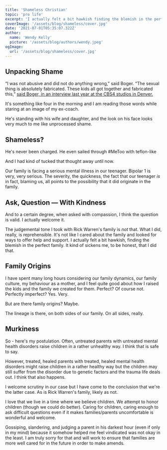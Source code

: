 ```yaml
---
title: 'Shameless Christian'
topic: 'pro life'
excerpt: 'I actually felt a bit hawkish finding the blemish in the perfect family.'
coverImage: '/assets/blog/shameless/cover.jpg'
date: '2021-07-01T05:35:07.322Z'
author:
  name: 'Wendy Kelly'
  picture: '/assets/blog/authors/wendy.jpeg'
ogImage:
  url: '/assets/blog/shameless/cover.jpg'
---
```



## Unpacking Shame

“I was not abusive and did not do anything wrong,” said Boger. “The sexual thing is absolutely fabricated. These kids all got together and fabricated this,” [said Boger, in an interview last year at the CBS4 studios in Denver.](https://denver.cbslocal.com/2012/03/08/fifth-woman-accuses-gym-coach-of-sex-abuse/)

It's something like four in the morning and I am reading those words while staring at an image of my ex-coach.

He's standing with his wife and daughter, and the look on his face looks very much to me like unprocessed shame.


## Shameless?

He's never been charged. He even sailed through #MeToo with teflon-like 

And I had kind of tucked that thought away until now.

Our family is facing a serious mental illness in our teenager. Bipolar 1 is very, very serious. The severity, the quickness, the fact that our teenager *is* in fact, blaming us, all points to the possibility that it did originate in the family.

## Ask, Question — With Kindness 

And to a certain degree, when asked with compassion, I think the question is valid. I actually welcome it.

The judgemental tone I took with Rick Warren's family is *not* that. What I did, really, is reprehensible. It's not like I cared about the family and looked for ways to offer help and support. I actually felt a bit hawkish, finding the blemish in the perfect family. It kind of sickens me, to be honest, that I did that.

## Family Origins

I have spent many long hours considering our family dynamics, our family culture, my behaviour as a mother, and I feel quite good about how I raised the kids and the family we created for them. Perfect? Of course not. Perfectly imperfect? Yes. Very.

But are there family origins? Maybe. 

The lineage is there, on both sides of our family. On all sides, really. 

## Murkiness 

So - here's my postulation. Often, untreated parents with untreated mental health disorders raise children in a rather unhealthy way. I think that is safe to say.

However, treated, healed parents with treated, healed mental health disorders might raise children in a rather healthy way but the children may still suffer from the disorder due to genetic factors and the trauma life deals out. I think that also happens.

I welcome scrutiny in our case but I have come to the conclusion that we're the latter case. As is Rick Warren's family, likely as not. 

I love that we live in a time where we believe children. We attempt to honor children (though we could do better). Caring for children, caring enough to ask difficult questions even if it makes families/parents uncomfortable is wonderful and welcome.

Gossiping, slandering, and judging a parent in his darkest hour (even if only in my mind) because it somehow helped me feel vindicated was not okay in the least. I am truly sorry for that and will work to ensure that families are more well cared for in the future in order to make amends.

